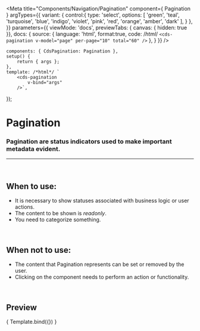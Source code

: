 
<Meta
	title="Components/Navigation/Pagination"
	component={ Pagination }
	argTypes={{
		variant: {
			control:{
				type: 'select',
				options: [
					'green',
					'teal',
					'turquoise',
					'blue',
					'indigo',
					'violet',
					'pink',
					'red',
					'orange',
					'amber',
					'dark'
				],
			}
		},
	}}
	parameters={{
		viewMode: 'docs',
		previewTabs: { canvas: { hidden: true }},
		docs: {
			source: {
				language: 'html',
				format:true,
				code: /*html*/ 
`<cds-pagination
	v-model="page"
	per-page="10"
	total="60"
/>`
			},
		}
	}}
/>

	components: { CdsPagination: Pagination },
	setup() {
		return { args };
	},
	template: /*html*/ `
		<cds-pagination
			v-bind="args"
		/>`,
});


# Pagination

### Pagination are status indicators used to make important metadata evident.
---
<br />

## When to use:
- It is necessary to show statuses associated with business logic or user actions.
- The content to be shown is *readonly*.
- You need to categorize something.


<br />

## When not to use:
- The content that Pagination represents can be set or removed by the user.
- Clicking on the component needs to perform an action or functionality.

<br />

## Preview

<Canvas>
	<Story
		name="Pagination"
		args={{
			value: 1,
			perPage: 10,
			total: 60,
		}}
	>
		{ Template.bind({}) }
	</Story>
</Canvas>

<ArgsTable story="Pagination" />
